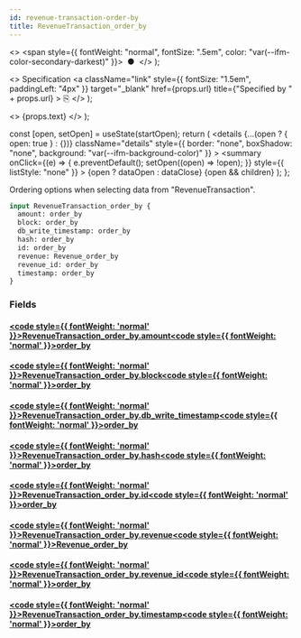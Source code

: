 ```yaml
---
id: revenue-transaction-order-by
title: RevenueTransaction_order_by
---
```


<head>
  <meta content="noindex" name="robots" />
  <meta charset="utf-8" />
</head>

  <>
    <span style={{ fontWeight: "normal", fontSize: ".5em", color: "var(--ifm-color-secondary-darkest)" }}>
      &nbsp;●&nbsp;
    </span>
  </>
);

  <>
    Specification
    <a
      className="link"
      style={{ fontSize: "1.5em", paddingLeft: "4px" }}
      target="_blank"
      href={props.url}
      title={"Specified by " + props.url}
    >
      ⎘
    </a>
  </>
);

  <>
    <span className={props.class}>{props.text}</span>
  </>
);


  const [open, setOpen] = useState(startOpen);
  return (
    <details
      {...(open ? { open: true } : {})}
      className="details"
      style={{ border: "none", boxShadow: "none", background: "var(--ifm-background-color)" }}
    >
      <summary
        onClick={(e) => {
          e.preventDefault();
          setOpen((open) => !open);
        }}
        style={{ listStyle: "none" }}
      >
        {open ? dataOpen : dataClose}
      </summary>
      {open && children}
    </details>
  );
};

Ordering options when selecting data from "RevenueTransaction".

```graphql
input RevenueTransaction_order_by {
  amount: order_by
  block: order_by
  db_write_timestamp: order_by
  hash: order_by
  id: order_by
  revenue: Revenue_order_by
  revenue_id: order_by
  timestamp: order_by
}
```

### Fields

#### [<code style={{ fontWeight: 'normal' }}>RevenueTransaction_order_by.<b>amount</b></code>](#)<Bullet />[<code style={{ fontWeight: 'normal' }}><b>order_by</b></code>](/docs/api/lockup/graphql/envio/enums/order-by.mdx) <Badge class="badge badge--secondary " text="enum"/>

#### [<code style={{ fontWeight: 'normal' }}>RevenueTransaction_order_by.<b>block</b></code>](#)<Bullet />[<code style={{ fontWeight: 'normal' }}><b>order_by</b></code>](/docs/api/lockup/graphql/envio/enums/order-by.mdx) <Badge class="badge badge--secondary " text="enum"/>

#### [<code style={{ fontWeight: 'normal' }}>RevenueTransaction_order_by.<b>db_write_timestamp</b></code>](#)<Bullet />[<code style={{ fontWeight: 'normal' }}><b>order_by</b></code>](/docs/api/lockup/graphql/envio/enums/order-by.mdx) <Badge class="badge badge--secondary " text="enum"/>

#### [<code style={{ fontWeight: 'normal' }}>RevenueTransaction_order_by.<b>hash</b></code>](#)<Bullet />[<code style={{ fontWeight: 'normal' }}><b>order_by</b></code>](/docs/api/lockup/graphql/envio/enums/order-by.mdx) <Badge class="badge badge--secondary " text="enum"/>

#### [<code style={{ fontWeight: 'normal' }}>RevenueTransaction_order_by.<b>id</b></code>](#)<Bullet />[<code style={{ fontWeight: 'normal' }}><b>order_by</b></code>](/docs/api/lockup/graphql/envio/enums/order-by.mdx) <Badge class="badge badge--secondary " text="enum"/>

#### [<code style={{ fontWeight: 'normal' }}>RevenueTransaction_order_by.<b>revenue</b></code>](#)<Bullet />[<code style={{ fontWeight: 'normal' }}><b>Revenue_order_by</b></code>](/docs/api/lockup/graphql/envio/inputs/revenue-order-by.mdx) <Badge class="badge badge--secondary " text="input"/>

#### [<code style={{ fontWeight: 'normal' }}>RevenueTransaction_order_by.<b>revenue_id</b></code>](#)<Bullet />[<code style={{ fontWeight: 'normal' }}><b>order_by</b></code>](/docs/api/lockup/graphql/envio/enums/order-by.mdx) <Badge class="badge badge--secondary " text="enum"/>

#### [<code style={{ fontWeight: 'normal' }}>RevenueTransaction_order_by.<b>timestamp</b></code>](#)<Bullet />[<code style={{ fontWeight: 'normal' }}><b>order_by</b></code>](/docs/api/lockup/graphql/envio/enums/order-by.mdx) <Badge class="badge badge--secondary " text="enum"/>
